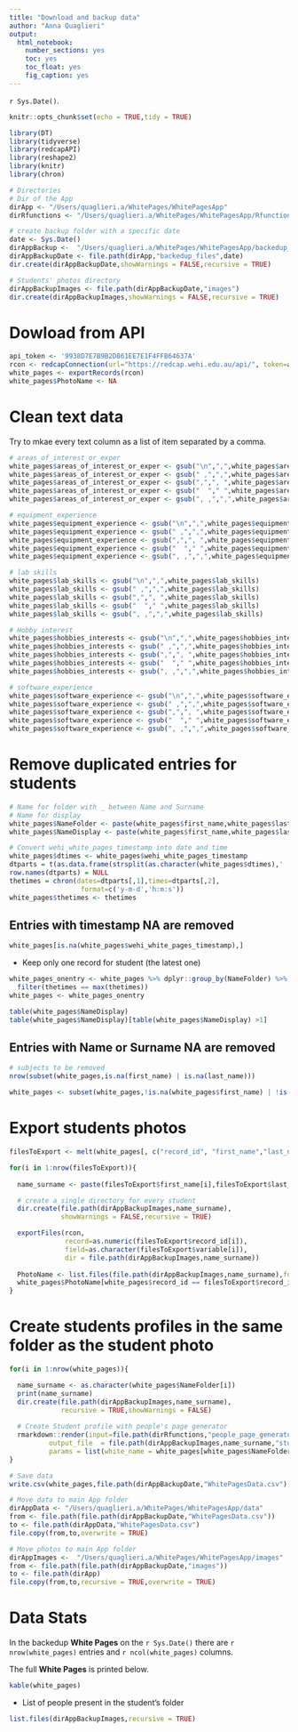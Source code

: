 ```yaml
---
title: "Download and backup data"
author: "Anna Quaglieri"
output:
  html_notebook:
    number_sections: yes
    toc: yes
    toc_float: yes
    fig_caption: yes
---
```


`r Sys.Date()`.

```r
knitr::opts_chunk$set(echo = TRUE,tidy = TRUE)

library(DT)
library(tidyverse)
library(redcapAPI)
library(reshape2)
library(knitr)
library(chron)

# Directories
# Dir of the App
dirApp <- "/Users/quaglieri.a/WhitePages/WhitePagesApp"
dirRfunctions <- "/Users/quaglieri.a/WhitePages/WhitePagesApp/Rfunction"

# create backup folder with a specific date
date <- Sys.Date()
dirAppBackup <-  "/Users/quaglieri.a/WhitePages/WhitePagesApp/backedup_files"
dirAppBackupDate <- file.path(dirApp,"backedup_files",date)
dir.create(dirAppBackupDate,showWarnings = FALSE,recursive = TRUE)

# Students' photos directory
dirAppBackupImages <- file.path(dirAppBackupDate,"images")
dir.create(dirAppBackupImages,showWarnings = FALSE,recursive = TRUE)
```

# Dowload from API

```r
api_token <- '9938D7E7B9B2D861EE7E1F4FFB64637A'
rcon <- redcapConnection(url="https://redcap.wehi.edu.au/api/", token=api_token)
white_pages <- exportRecords(rcon)
white_pages$PhotoName <- NA
```

# Clean text data

Try to mkae every text column as a list of item separated by a comma.

```r
# areas_of_interest_or_exper
white_pages$areas_of_interest_or_exper <- gsub("\n",",",white_pages$areas_of_interest_or_exper)
white_pages$areas_of_interest_or_exper <- gsub(" ,",",",white_pages$areas_of_interest_or_exper)
white_pages$areas_of_interest_or_exper <- gsub(",",", ",white_pages$areas_of_interest_or_exper)
white_pages$areas_of_interest_or_exper <- gsub("  "," ",white_pages$areas_of_interest_or_exper)
white_pages$areas_of_interest_or_exper <- gsub(", ,",",",white_pages$areas_of_interest_or_exper)

# equipment_experience
white_pages$equipment_experience <- gsub("\n",",",white_pages$equipment_experience)
white_pages$equipment_experience <- gsub(" ,",",",white_pages$equipment_experience)
white_pages$equipment_experience <- gsub(",",", ",white_pages$equipment_experience)
white_pages$equipment_experience <- gsub("  "," ",white_pages$equipment_experience)
white_pages$equipment_experience <- gsub(", ,",",",white_pages$equipment_experience)

# lab skills
white_pages$lab_skills <- gsub("\n",",",white_pages$lab_skills)
white_pages$lab_skills <- gsub(" ,",",",white_pages$lab_skills)
white_pages$lab_skills <- gsub(",",", ",white_pages$lab_skills)
white_pages$lab_skills <- gsub("  "," ",white_pages$lab_skills)
white_pages$lab_skills <- gsub(", ,",",",white_pages$lab_skills)

# Hobby interest
white_pages$hobbies_interests <- gsub("\n",",",white_pages$hobbies_interests)
white_pages$hobbies_interests <- gsub(" ,",",",white_pages$hobbies_interests)
white_pages$hobbies_interests <- gsub(",",", ",white_pages$hobbies_interests)
white_pages$hobbies_interests <- gsub("  "," ",white_pages$hobbies_interests)
white_pages$hobbies_interests <- gsub(", ,",",",white_pages$hobbies_interests)

# software_experience
white_pages$software_experience <- gsub("\n",",",white_pages$software_experience)
white_pages$software_experience <- gsub(" ,",",",white_pages$software_experience)
white_pages$software_experience <- gsub(",",", ",white_pages$software_experience)
white_pages$software_experience <- gsub("  "," ",white_pages$software_experience)
white_pages$software_experience <- gsub(", ,",",",white_pages$software_experience)
```

# Remove duplicated entries for students

```r
# Name for folder with _ between Name and Surname
# Name for display
white_pages$NameFolder <- paste(white_pages$first_name,white_pages$last_name,sep="_")
white_pages$NameDisplay <- paste(white_pages$first_name,white_pages$last_name)

# Convert wehi_white_pages_timestamp into date and time
white_pages$dtimes <- white_pages$wehi_white_pages_timestamp
dtparts = t(as.data.frame(strsplit(as.character(white_pages$dtimes),' ')))
row.names(dtparts) = NULL
thetimes = chron(dates=dtparts[,1],times=dtparts[,2],
                  format=c('y-m-d','h:m:s'))
white_pages$thetimes <- thetimes
```

## Entries with timestamp NA are removed

```r
white_pages[is.na(white_pages$wehi_white_pages_timestamp),]
```

- Keep only one record for student (the latest one)

```r
white_pages_onentry <- white_pages %>% dplyr::group_by(NameFolder) %>%
  filter(thetimes == max(thetimes))
white_pages <- white_pages_onentry

table(white_pages$NameDisplay)
table(white_pages$NameDisplay)[table(white_pages$NameDisplay) >1]
```

## Entries with Name or Surname NA are removed

```r
# subjects to be removed
nrow(subset(white_pages,is.na(first_name) | is.na(last_name)))

white_pages <- subset(white_pages,!is.na(white_pages$first_name) | !is.na(white_pages$last_name))
```

# Export students photos
 
```r
filesToExport <- melt(white_pages[, c("record_id", "first_name","last_name","photo_upload")], c("record_id","first_name","last_name"),na.rm=TRUE)

for(i in 1:nrow(filesToExport)){
  
  name_surname <- paste(filesToExport$first_name[i],filesToExport$last_name[i],sep="_")

  # create a single directory for every student
  dir.create(file.path(dirAppBackupImages,name_surname),
             showWarnings = FALSE,recursive = TRUE)

  exportFiles(rcon,  
              record=as.numeric(filesToExport$record_id[i]),
              field=as.character(filesToExport$variable[i]),
              dir = file.path(dirAppBackupImages,name_surname))
  
  PhotoName <- list.files(file.path(dirAppBackupImages,name_surname),full.names = TRUE)
  white_pages$PhotoName[white_pages$record_id == filesToExport$record_id[i]] <- as.character(PhotoName)
}
```

# Create students profiles in the same folder as the student photo

```r
for(i in 1:nrow(white_pages)){

  name_surname <- as.character(white_pages$NameFolder[i])
  print(name_surname)
  dir.create(file.path(dirAppBackupImages,name_surname),
             recursive = TRUE,showWarnings = FALSE)
  
  # Create Student profile with people's page generator
  rmarkdown::render(input=file.path(dirRfunctions,"people_page_generator.Rmd"),
          output_file  = file.path(dirAppBackupImages,name_surname,"student_profile.md"),
          params = list(white_name = white_pages[white_pages$NameFolder %in% name_surname,]))
}
```


```r
# Save data
write.csv(white_pages,file.path(dirAppBackupDate,"WhitePagesData.csv"),row.names = FALSE)

# Move data to main App folder
dirAppData <- "/Users/quaglieri.a/WhitePages/WhitePagesApp/data"
from <- file.path(file.path(dirAppBackupDate,"WhitePagesData.csv"))
to <- file.path(dirAppData,"WhitePagesData.csv")
file.copy(from,to,overwrite = TRUE)

# Move photos to main App folder
dirAppImages <-  "/Users/quaglieri.a/WhitePages/WhitePagesApp/images"
from <- file.path(file.path(dirAppBackupDate,"images"))
to <- file.path(dirApp)
file.copy(from,to,recursive = TRUE,overwrite = TRUE)

```

# Data Stats

In the backedup **White Pages** on the `r Sys.Date()` there are `r nrow(white_pages)` entries and `r ncol(white_pages)` columns.

The full **White Pages** is printed below.

```r
kable(white_pages)
```

- List of people present in the student's folder


```r
list.files(dirAppBackupImages,recursive = TRUE)
```

